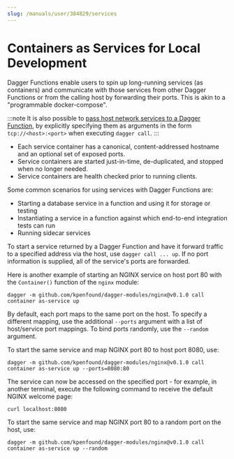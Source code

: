 ```yaml
---
slug: /manuals/user/384829/services
---
```


# Containers as Services for Local Development

Dagger Functions enable users to spin up long-running services (as containers) and communicate with those services from other Dagger Functions or from the calling host by forwarding their ports. This is akin to a "programmable docker-compose".

:::note
It is also possible to [pass host network services to a Dagger Function](../../host/053831-host-services.mdx), by explicitly specifying them as arguments in the form `tcp://<host>:<port>` when executing `dagger call`.
:::

- Each service container has a canonical, content-addressed hostname and an optional set of exposed ports.
- Service containers are started just-in-time, de-duplicated, and stopped when no longer needed.
- Service containers are health checked prior to running clients.

Some common scenarios for using services with Dagger Functions are:

- Starting a database service in a function and using it for storage or testing
- Instantiating a service in a function against which end-to-end integration tests can run
- Running sidecar services

To start a service returned by a Dagger Function and have it forward traffic to a specified address via the host, use  `dagger call ... up`. If no port information is supplied, all of the service's ports are forwarded.

Here is another example of starting an NGINX service on host port 80 with the `Container()` function of the `nginx` module:

```shell
dagger -m github.com/kpenfound/dagger-modules/nginx@v0.1.0 call container as-service up
```

By default, each port maps to the same port on the host. To specify a different mapping, use the additional `--ports` argument with a list of host/service port mappings. To bind ports randomly, use the `--random` argument.

To start the same service and map NGINX port 80 to host port 8080, use:

```shell
dagger -m github.com/kpenfound/dagger-modules/nginx@v0.1.0 call container as-service up --ports=8080:80
```

The service can now be accessed on the specified port - for example, in another terminal, execute the following command to receive the default NGINX welcome page:

```shell
curl localhost:8080
```

To start the same service and map NGINX port 80 to a random port on the host, use:

```shell
dagger -m github.com/kpenfound/dagger-modules/nginx@v0.1.0 call container as-service up --random
```
